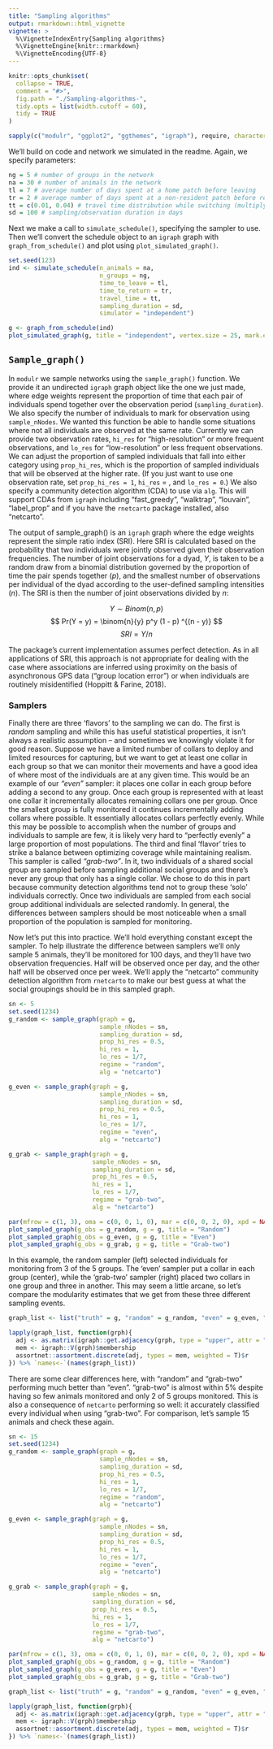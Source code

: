 ```yaml
---
title: "Sampling algorithms"
output: rmarkdown::html_vignette
vignette: >
  %\VignetteIndexEntry{Sampling algorithms}
  %\VignetteEngine{knitr::rmarkdown}
  %\VignetteEncoding{UTF-8}
---
```



```r
knitr::opts_chunk$set(
  collapse = TRUE,
  comment = "#>",
  fig.path = "./Sampling-algorithms-",
  tidy.opts = list(width.cutoff = 60),
  tidy = TRUE
)
```

```r
sapply(c("modulr", "ggplot2", "ggthemes", "igraph"), require, character = TRUE)
```

We'll build on code and network we simulated in the readme. Again, we specify parameters:

```r
ng = 5 # number of groups in the network
na = 30 # number of animals in the network
tl = 7 # average number of days spent at a home patch before leaving
tr = 2 # average number of days spent at a non-resident patch before returning home
tt = c(0.01, 0.04) # travel time distribution while switching (multiply by 1440 minutes per day: between ~15 minutes to an hour to switch groups)
sd = 100 # sampling/observation duration in days
```

Next we make a call to `simulate_schedule()`, specifying the sampler to use. Then we'll convert the schedule object to an `igraph` graph with `graph_from_schedule()` and plot using `plot_simulated_graph()`.

```r
set.seed(123)
ind <- simulate_schedule(n_animals = na, 
                         n_groups = ng, 
                         time_to_leave = tl, 
                         time_to_return = tr, 
                         travel_time = tt, 
                         sampling_duration = sd,
                         simulator = "independent")

g <- graph_from_schedule(ind)
plot_simulated_graph(g, title = "independent", vertex.size = 25, mark.expand = 25)
```

## `Sample_graph()`

In `modulr` we sample networks using the `sample_graph()` function. We provide it an undirected `igraph` graph object like the one we just made, where edge weights represent the proportion of time that each pair of individuals spend together over the observation period (`sampling_duration`). We also specify the number of individuals to mark for observation using `sample_nNodes`. We wanted this function be able to handle some situations where not all individuals are observed at the same rate. Currently we can provide two observation rates, `hi_res` for "high-resolution" or more frequent observations, and `lo_res` for "low-resolution" or less frequent observations. We can adjust the proportion of sampled individuals that fall into either category using `prop_hi_res`, which is the proportion of sampled individuals that will be observed at the higher rate. (If you just want to use one observation rate, set `prop_hi_res = 1`, `hi_res` = <your rate>, and `lo_res = 0`.) We also specify a community detection algorithm (CDA) to use via `alg`. This will support CDAs from `igraph` including "fast_greedy", "walktrap", "louvain", "label_prop" and if you have the `rnetcarto` package installed, also "netcarto".

The output of sample_graph() is an `igraph` graph where the edge weights represent the simple ratio index (SRI). Here SRI is calculated based on the probability that two individuals were jointly observed given their observation frequencies. The number of joint observations for a dyad, $Y$, is taken to be a random draw from a binomial distribution governed by the proportion of time the pair spends together ($p$), and the smallest number of observations per individual of the dyad according to the user-defined sampling intensities ($n$). The SRI is then the number of joint observations divided by $n$:

$$
Y \sim Binom(n,p)
$$
$$
Pr(Y = y) = \binom{n}{y} p^y (1 - p) ^{(n - y)}
$$
$$
SRI=Y/n
$$

The package’s current implementation assumes perfect detection. As in all applications of SRI, this approach is not appropriate for dealing with the case where associations are inferred using proximity on the basis of asynchronous GPS data (“group location error”) or when individuals are routinely misidentified (Hoppitt & Farine, 2018).

### Samplers

Finally there are three 'flavors' to the sampling we can do. The first is *random* sampling and while this has useful statistical properties, it isn't always a realistic assumption -- and sometimes we knowingly violate it for good reason. Suppose we have a limited number of collars to deploy and limited resources for capturing, but we want to get at least one collar in each group so that we can monitor their movements and have a good idea of where most of the individuals are at any given time. This would be an example of our *"even"* sampler: it places one collar in each group before adding a second to any group. Once each group is represented with at least one collar it incrementally allocates remaining collars one per group. Once the smallest group is fully monitored it continues incrementally adding collars where possible. It essentially allocates collars perfectly evenly. While this may be possible to accomplish when the number of groups and individuals to sample are few, it is likely very hard to "perfectly evenly" a large proportion of most populations. The third and final 'flavor' tries to strike a balance between optimizing coverage while maintaining realism. This sampler is called *"grab-two"*. In it, two individuals of a shared social group are sampled before sampling additional social groups and there's never any group that only has a single collar. We chose to do this in part because community detection algorithms tend not to group these 'solo' individuals correctly. Once two individuals are sampled from each social group additional individuals are selected randomly. In general, the differences between samplers should be most noticeable when a small proportion of the population is sampled for monitoring.

Now let's put this into practice. We'll hold everything constant except the sampler. To help illustrate the difference between samplers we'll only sample 5 animals, they'll be monitored for 100 days, and they'll have two observation frequencies. Half will be observed once per day, and the other half will be observed once per week. We'll apply the "netcarto" community detection algorithm from `rnetcarto` to make our best guess at what the social groupings should be in this sampled graph.

```r
sn <- 5
set.seed(1234)
g_random <- sample_graph(graph = g, 
                         sample_nNodes = sn, 
                         sampling_duration = sd,
                         prop_hi_res = 0.5, 
                         hi_res = 1, 
                         lo_res = 1/7, 
                         regime = "random", 
                         alg = "netcarto")

g_even <- sample_graph(graph = g, 
                         sample_nNodes = sn, 
                         sampling_duration = sd,
                         prop_hi_res = 0.5, 
                         hi_res = 1, 
                         lo_res = 1/7, 
                         regime = "even", 
                         alg = "netcarto")

g_grab <- sample_graph(graph = g, 
                       sample_nNodes = sn, 
                       sampling_duration = sd,
                       prop_hi_res = 0.5, 
                       hi_res = 1, 
                       lo_res = 1/7, 
                       regime = "grab-two", 
                       alg = "netcarto")

par(mfrow = c(1, 3), oma = c(0, 0, 1, 0), mar = c(0, 0, 2, 0), xpd = NA)
plot_sampled_graph(g_obs = g_random, g = g, title = "Random")
plot_sampled_graph(g_obs = g_even, g = g, title = "Even")
plot_sampled_graph(g_obs = g_grab, g = g, title = "Grab-two")
```

In this example, the random sampler (left) selected individuals for monitoring from 3 of the 5 groups. The 'even' sampler put a collar in each group (center), while the 'grab-two' sampler (right) placed two collars in one group and three in another. This may seem a little arcane, so let's compare the modularity estimates that we get from these three different sampling events.

```r
graph_list <- list("truth" = g, "random" = g_random, "even" = g_even, "grab-two" = g_grab)

lapply(graph_list, function(grph){
  adj <- as.matrix(igraph::get.adjacency(grph, type = "upper", attr = "weight"))
  mem <- igraph::V(grph)$membership
  assortnet::assortment.discrete(adj, types = mem, weighted = T)$r
}) %>% `names<-`(names(graph_list)) 

```

There are some clear differences here, with "random" and "grab-two" performing much better than "even". "grab-two" is almost within 5% despite having so few animals monitored and only 2 of 5 groups monitored. This is also a consequence of `netcarto` performing so well: it accurately classified every individual when using "grab-two". For comparison, let's sample 15 animals and check these again.

```r
sn <- 15
set.seed(1234)
g_random <- sample_graph(graph = g, 
                         sample_nNodes = sn, 
                         sampling_duration = sd,
                         prop_hi_res = 0.5, 
                         hi_res = 1, 
                         lo_res = 1/7, 
                         regime = "random", 
                         alg = "netcarto")

g_even <- sample_graph(graph = g, 
                         sample_nNodes = sn, 
                         sampling_duration = sd,
                         prop_hi_res = 0.5, 
                         hi_res = 1, 
                         lo_res = 1/7, 
                         regime = "even", 
                         alg = "netcarto")

g_grab <- sample_graph(graph = g, 
                       sample_nNodes = sn, 
                       sampling_duration = sd,
                       prop_hi_res = 0.5, 
                       hi_res = 1, 
                       lo_res = 1/7, 
                       regime = "grab-two", 
                       alg = "netcarto")

par(mfrow = c(1, 3), oma = c(0, 0, 1, 0), mar = c(0, 0, 2, 0), xpd = NA)
plot_sampled_graph(g_obs = g_random, g = g, title = "Random")
plot_sampled_graph(g_obs = g_even, g = g, title = "Even")
plot_sampled_graph(g_obs = g_grab, g = g, title = "Grab-two")

graph_list <- list("truth" = g, "random" = g_random, "even" = g_even, "grab-two" = g_grab)

lapply(graph_list, function(grph){
  adj <- as.matrix(igraph::get.adjacency(grph, type = "upper", attr = "weight"))
  mem <- igraph::V(grph)$membership
  assortnet::assortment.discrete(adj, types = mem, weighted = T)$r
}) %>% `names<-`(names(graph_list)) 

```

















